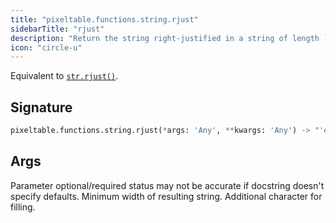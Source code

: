 ```yaml
---
title: "pixeltable.functions.string.rjust"
sidebarTitle: "rjust"
description: "Return the string right-justified in a string of length `width`."
icon: "circle-u"
---
```

Equivalent to [`str.rjust()`](https://docs.python.org/3/library/stdtypes.html#str.rjust).


## Signature

```python
pixeltable.functions.string.rjust(*args: 'Any', **kwargs: 'Any') -> "'exprs.FunctionCall'"
```

## Args

<Note>
Parameter optional/required status may not be accurate if docstring doesn't specify defaults.
</Note>

<ParamField path="width" type="string" required>
  Minimum width of resulting string.


</ParamField>

<ParamField path="fillchar" type="string" required>
  Additional character for filling.


</ParamField>


